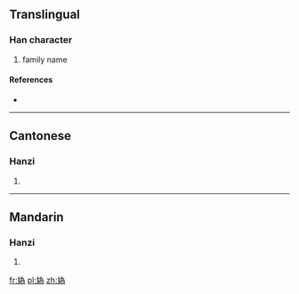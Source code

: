 {{also|妫|嬀}}
==Translingual==

===Han character===
{{Han char|rn=38|rad=女|as=09|sn=12|four=4242<sub>7</sub>|canj=女戈大火 (VIKF)|ids=⿰[[女]][[為]]}}

# family name

====References====
* {{Han ref|kx=0267.361|hdz=21068.180|uh=5AAF|ud=23215|bh=D8B5|bd=55477}}

----

==Cantonese==

===Hanzi===
{{yue-hanzi|jyut=|y=gwai1|sim=妫}}

# {{defn|lang=yue|sort=女09}}

----

==Mandarin==

===Hanzi===
{{cmn-hanzi|sim=妫|pin=[[guī]] ([[gui1]]), [[guǐ]] ([[gui3]])|wg=kuei<sup>1</sup>, kuei<sup>3</sup>}}

# {{defn|lang=cmn|sort=女09}}

[[fr:媯]]
[[pl:媯]]
[[zh:媯]]